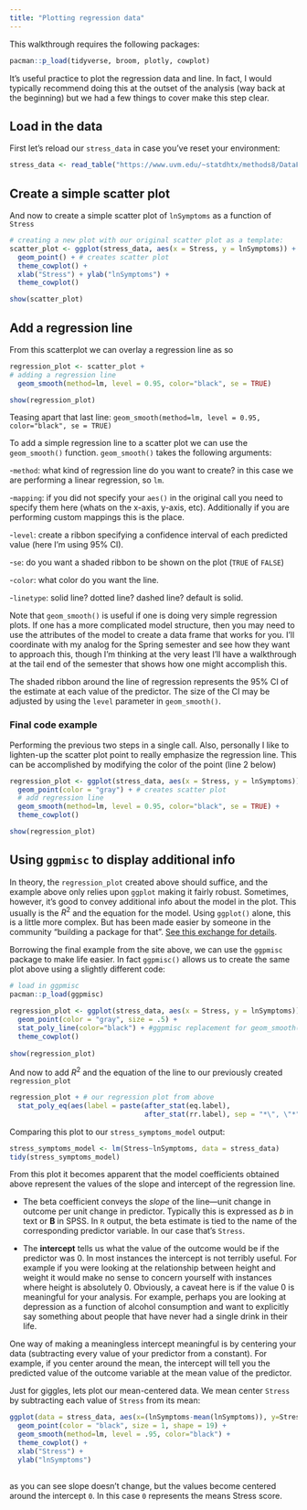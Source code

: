 ```yaml
---
title: "Plotting regression data"
---
```


This walkthrough requires the following packages:

```r
pacman::p_load(tidyverse, broom, plotly, cowplot)
```

It's useful practice to plot the regression data and line. In fact, I would typically recommend doing this at the outset of the analysis (way back at the beginning) but we had a few things to cover make this step clear.

## Load in the data

First let's reload our `stress_data` in case you've reset your environment:

```r
stress_data <- read_table("https://www.uvm.edu/~statdhtx/methods8/DataFiles/Tab9-2.dat")
```

## Create a simple scatter plot

And now to create a simple scatter plot of `lnSymptoms` as a function of `Stress`

```r
# creating a new plot with our original scatter plot as a template:
scatter_plot <- ggplot(stress_data, aes(x = Stress, y = lnSymptoms)) +
  geom_point() + # creates scatter plot
  theme_cowplot() + 
  xlab("Stress") + ylab("lnSymptoms") + 
  theme_cowplot()

show(scatter_plot)
```

## Add a regression line

From this scatterplot we can overlay a regression line as so

```r
regression_plot <- scatter_plot +
# adding a regression line
  geom_smooth(method=lm, level = 0.95, color="black", se = TRUE)

show(regression_plot)
```

Teasing apart that last line: `geom_smooth(method=lm, level = 0.95, color="black", se = TRUE)`

To add a simple regression line to a scatter plot we can use the `geom_smooth()` function. `geom_smooth()` takes the following arguments:

\-`method`: what kind of regression line do you want to create? in this case we are performing a linear regression, so `lm`.

\-`mapping`: if you did not specify your `aes()` in the original call you need to specify them here (whats on the x-axis, y-axis, etc). Additionally if you are performing custom mappings this is the place.

\-`level`: create a ribbon specifying a confidence interval of each predicted value (here I'm using 95% CI).

\-`se`: do you want a shaded ribbon to be shown on the plot (`TRUE` of `FALSE`)

\-`color`: what color do you want the line.

\-`linetype`: solid line? dotted line? dashed line? default is solid.

Note that `geom_smooth()` is useful if one is doing very simple regression plots. If one has a more complicated model structure, then you may need to use the attributes of the model to create a data frame that works for you. I'll coordinate with my analog for the Spring semester and see how they want to approach this, though I'm thinking at the very least I'll have a walkthrough at the tail end of the semester that shows how one might accomplish this.

The shaded ribbon around the line of regression represents the 95% CI of the estimate at each value of the predictor. The size of the CI may be adjusted by using the `level` parameter in `geom_smooth()`.

### Final code example

Performing the previous two steps in a single call. Also, personally I like to lighten-up the scatter plot point to really emphasize the regression line. This can be accomplished by modifying the color of the point (line 2 below)

```r
regression_plot <- ggplot(stress_data, aes(x = Stress, y = lnSymptoms)) +
  geom_point(color = "gray") + # creates scatter plot
  # add regression line
  geom_smooth(method=lm, level = 0.95, color="black", se = TRUE) +
  theme_cowplot()

show(regression_plot)
```

## Using `ggpmisc` to display additional info

In theory, the `regression_plot` created above should suffice, and the example above only relies upon `ggplot` making it fairly robust. Sometimes, however, it's good to convey additional info about the model in the plot. This usually is the $R^2$ and the equation for the model. Using `ggplot()` alone, this is a little more complex. But has been made easier by someone in the community "building a package for that". [See this exchange for details](https://stackoverflow.com/questions/7549694/add-regression-line-equation-and-r2-on-graph).

Borrowing the final example from the site above, we can use the `ggpmisc` package to make life easier. In fact `ggpmisc()` allows us to create the same plot above using a slightly different code:

```r
# load in ggpmisc
pacman::p_load(ggpmisc)
```

```r
regression_plot <- ggplot(stress_data, aes(x = Stress, y = lnSymptoms)) +
  geom_point(color = "gray", size = .5) + 
  stat_poly_line(color="black") + #ggpmisc replacement for geom_smooth()
  theme_cowplot()
  
show(regression_plot)
```

And now to add $R^2$ and the equation of the line to our previously created `regression_plot`

```r
regression_plot + # our regression plot from above
  stat_poly_eq(aes(label = paste(after_stat(eq.label),
                                 after_stat(rr.label), sep = "*\", \"*")))
```

Comparing this plot to our `stress_symptoms_model` output:

```r
stress_symptoms_model <- lm(Stress~lnSymptoms, data = stress_data)
tidy(stress_symptoms_model)
```

From this plot it becomes apparent that the model coefficients obtained above represent the values of the slope and intercept of the regression line.

-   The beta coefficient conveys the *slope* of the line---unit change in outcome per unit change in predictor. Typically this is expressed as *b* in text or **B** in SPSS. In `R` output, the beta estimate is tied to the name of the corresponding predictor variable. In our case that's `Stress`.

-   The **intercept** tells us what the value of the outcome would be if the predictor was 0. In most instances the intercept is not terribly useful. For example if you were looking at the relationship between height and weight it would make no sense to concern yourself with instances where height is absolutely 0. Obviously, a caveat here is if the value 0 is meaningful for your analysis. For example, perhaps you are looking at depression as a function of alcohol consumption and want to explicitly say something about people that have never had a single drink in their life.

One way of making a meaningless intercept meaningful is by centering your data (subtracting every value of your predictor from a constant). For example, if you center around the mean, the intercept will tell you the predicted value of the outcome variable at the mean value of the predictor.

Just for giggles, lets plot our mean-centered data. We mean center `Stress` by subtracting each value of `Stress` from its mean:

```r
ggplot(data = stress_data, aes(x=(lnSymptoms-mean(lnSymptoms)), y=Stress)) +
  geom_point(color = "black", size = 1, shape = 19) +
  geom_smooth(method=lm, level = .95, color="black") +
  theme_cowplot() + 
  xlab("Stress") + 
  ylab("lnSymptoms")
  
```

as you can see slope doesn't change, but the values become centered around the intercept `0`. In this case `0` represents the means Stress score.
